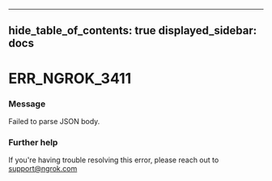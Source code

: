 

---
hide_table_of_contents: true
displayed_sidebar: docs
---


# ERR_NGROK_3411

### Message
Failed to parse JSON body.

<ErrorDetails />



### Further help
If you're having trouble resolving this error, please reach out to [support@ngrok.com](mailto:support@ngrok.com?subject=Help%20with%20ERR_NGROK_3411)


